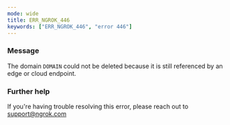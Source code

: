 ```yaml
---
mode: wide
title: ERR_NGROK_446
keywords: ["ERR_NGROK_446", "error 446"]
---
```



### Message

The domain `DOMAIN` could not be deleted because it is still referenced by an edge or cloud endpoint.

<ErrorDetails />

### Further help

If you're having trouble resolving this error, please reach out to [support@ngrok.com](mailto:support@ngrok.com?subject=Help%20with%20ERR_NGROK_446)
